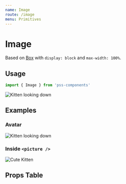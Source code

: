 ```yaml
---
name: Image
route: /image
menu: Primitives
---
```



# Image

Based on [Box](/box) with `display: block` and `max-width: 100%`.


## Usage

```js
import { Image } from 'pss-components'
```

<Playground>
  <Image 
    src='http://placekitten.com/500'
    alt='Kitten looking down'
    maxWidth={1 / 2}
  />
</Playground>


## Examples

### Avatar

<Playground>
  <Image 
    src='http://placekitten.com/64'
    alt='Kitten looking down'
    mx='auto'
    height={64}
    width={64}
    borderRadius={64}
  />
</Playground>

### Inside `<picture />`

<Playground>
  <picture>
    <source 
      srcSet="http://placekitten.com/1024/768" 
      media="(min-width: 1024px)" 
    />
    <Image 
      src='http://placekitten.com/500/375' 
      alt='Cute Kitten' 
      maxWidth={1 / 2} 
      mx='auto' 
    />
  </picture>
</Playground>



## Props Table

<PropsTable of={Image} />
